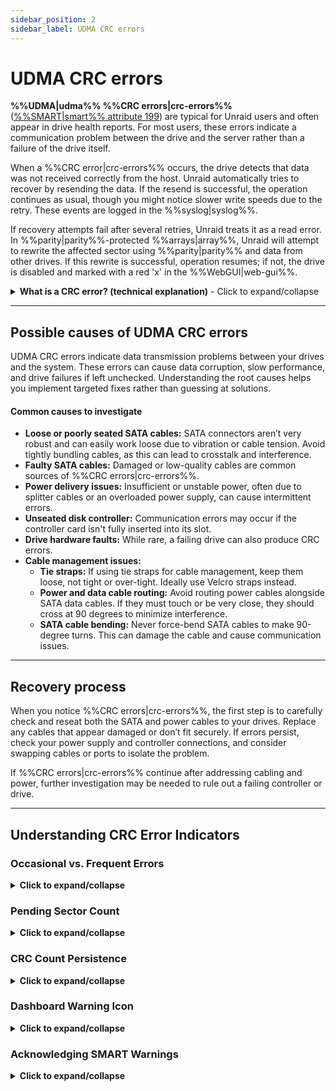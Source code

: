 ```yaml
---
sidebar_position: 2
sidebar_label: UDMA CRC errors
---
```


# UDMA CRC errors

**%%UDMA|udma%% %%CRC errors|crc-errors%%** ([%%SMART|smart%% attribute 199](../../system-administration/monitor-performance/smart-reports-and-disk-health.mdx)) are typical for Unraid users and often appear in drive health reports. For most users, these errors indicate a communication problem between the drive and the server rather than a failure of the drive itself.

When a %%CRC error|crc-errors%% occurs, the drive detects that data was not received correctly from the host. Unraid automatically tries to recover by resending the data. If the resend is successful, the operation continues as usual, though you might notice slower write speeds due to the retry. These events are logged in the %%syslog|syslog%%.

If recovery attempts fail after several retries, Unraid treats it as a read error. In %%parity|parity%%-protected %%arrays|array%%, Unraid will attempt to rewrite the affected sector using %%parity|parity%% and data from other drives. If this rewrite is successful, operation resumes; if not, the drive is disabled and marked with a red 'x' in the %%WebGUI|web-gui%%.

<details>
  <summary><strong>What is a CRC error? (technical explanation)</strong> - Click to expand/collapse</summary>

  A **%%cyclic redundancy check (CRC)|crc%%** is a mathematical checksum that detects accidental changes to raw data during transmission. In the context of %%UDMA|udma%% (ultra direct memory access), %%CRC errors|crc-errors%% mean the data sent between your drive and controller failed this integrity check. This usually indicates a physical communication issue - such as a loose or faulty cable - rather than a problem with the drive's platters or flash memory.

</details>

---

## Possible causes of UDMA CRC errors

UDMA CRC errors indicate data transmission problems between your drives and the system. These errors can cause data corruption, slow performance, and drive failures if left unchecked. Understanding the root causes helps you implement targeted fixes rather than guessing at solutions.

<h4>Common causes to investigate</h4>

- **Loose or poorly seated SATA cables:** SATA connectors aren’t very robust and can easily work loose due to vibration or cable tension. Avoid tightly bundling cables, as this can lead to crosstalk and interference.
- **Faulty SATA cables:** Damaged or low-quality cables are common sources of %%CRC errors|crc-errors%%.
- **Power delivery issues:** Insufficient or unstable power, often due to splitter cables or an overloaded power supply, can cause intermittent errors.
- **Unseated disk controller:** Communication errors may occur if the controller card isn't fully inserted into its slot.
- **Drive hardware faults:** While rare, a failing drive can also produce CRC errors.
- **Cable management issues:**
  - **Tie straps:** If using tie straps for cable management, keep them loose, not tight or over-tight. Ideally use Velcro straps instead.
  - **Power and data cable routing:** Avoid routing power cables alongside SATA data cables. If they must touch or be very close, they should cross at 90 degrees to minimize interference.
  - **SATA cable bending:** Never force-bend SATA cables to make 90-degree turns. This can damage the cable and cause communication issues.

---

## Recovery process

When you notice %%CRC errors|crc-errors%%, the first step is to carefully check and reseat both the SATA and power cables to your drives. Replace any cables that appear damaged or don’t fit securely. If errors persist, check your power supply and controller connections, and consider swapping cables or ports to isolate the problem.

If %%CRC errors|crc-errors%% continue after addressing cabling and power, further investigation may be needed to rule out a failing controller or drive.

---

## Understanding CRC Error Indicators

### Occasional vs. Frequent Errors

<details>
  <summary><strong>Click to expand/collapse</strong></summary>

  Understanding the frequency and pattern of %%CRC errors|crc-errors%% helps you determine the urgency of your response. Not all errors require immediate action, but patterns can reveal underlying problems that need attention.

  <h4>Occasional errors (low concern)</h4>
  A few %%CRC errors|crc-errors%% over weeks or months are typically not a concern. These isolated incidents may be caused by temporary power fluctuations, cable movement during maintenance, or other transient issues that resolve themselves.

  <h4>Frequent errors (high concern)</h4>
  %%CRC errors|crc-errors%% occurring daily or weekly, or rapidly increasing error counts, indicate a persistent problem that needs immediate investigation. This pattern often points to hardware issues like loose connections, failing cables, or power supply problems that will only worsen over time.

  <h4>When to take action</h4>
  Investigate immediately if errors are frequent or increasing. Check your cabling and power setup for intermittent issues, and monitor error rates to identify worsening conditions. Consider preventive maintenance if errors persist, as these problems rarely resolve on their own and can lead to more serious failures.

</details>

### Pending Sector Count

<details>
  <summary><strong>Click to expand/collapse</strong></summary>

  The **Current Pending Sector Count** ([%%SMART|smart%% attribute 197](../../system-administration/monitor-performance/smart-reports-and-disk-health.mdx)) is a critical indicator that often appears alongside %%CRC errors|crc-errors%%. This combination signals a serious problem that requires immediate attention and careful monitoring.

  Pending sectors indicate unreliable disk areas that may not be readable when accessed. These are sectors that have experienced read errors and are now marked as potentially problematic by the drive's firmware. When pending sectors appear alongside %%CRC errors|crc-errors%%, it suggests that communication problems are causing physical damage to the drive's ability to store and retrieve data reliably.

  <h4>Why this combination is dangerous</h4>
  %%CRC errors|crc-errors%% indicate communication issues between the drive and controller, while pending sectors show that some areas of the disk are becoming unreliable. Together, they create a high-risk situation where your data protection may be compromised. If another drive fails while this one has pending sectors, your ability to recover data could be severely limited, potentially jeopardizing [data recovery](../../troubleshooting/common-issues/data-recovery.mdx) efforts.

  When you see this combination, you should:

  - **Immediately** backup any critical data that isn't already protected.
  - Check the drive's health using extended %%SMART|smart%% tests, and consider drive replacement if pending sectors continue to increase.
  - Monitor the situation closely for additional warning signs, and be prepared to rebuild your array if the drive becomes unreliable.

</details>

### CRC Count Persistence

<details>
  <summary><strong>Click to expand/collapse</strong></summary>

  The %%CRC errors|crc-errors%% count in your drive's [%%SMART|smart%% data](../../system-administration/monitor-performance/smart-reports-and-disk-health.mdx) never resets - it only increases.

  This cumulative nature means:

  - The count represents the total lifetime errors for that drive
  - Monitor the rate of increase to identify worsening conditions
  - Once an error occurs, it's permanently recorded
  - Use the count to schedule preventive maintenance before problems escalate

  Don't panic if you see a few CRC errors, but do track the rate of increase. A sudden spike in errors often indicates a new problem that needs immediate attention.

</details>

### Dashboard Warning Icon

<details>
  <summary><strong>Click to expand/collapse</strong></summary>

  When Unraid detects a %%CRC error|crc-errors%%, the **Dashboard** displays a warning icon next to the affected drive. This is a %%SMART|smart%% warning that should prompt you to review and address the issue.

  <h4>Why this matters</h4>

  - Early warning system for potential hardware issues
  - Helps prevent data loss by catching problems early
  - Indicates when preventive maintenance is needed
  - Part of Unraid's proactive monitoring system

  Click the warning icon to view detailed %%SMART|smart%% information and acknowledge the warning.

</details>

### Acknowledging SMART Warnings

<details>
  <summary><strong>Click to expand/collapse</strong></summary>

  To acknowledge and clear SMART warnings:

  1. Click the **orange warning icon** next to the affected drive
  2. Select **Acknowledge** from the options menu
  3. Confirm the action if prompted
  4. The icon will turn **green** to indicate acknowledgment

  <h4>What acknowledgment does</h4>

  - Clears the warning from your immediate view
  - Tracks that you've seen the issue
  - Only re-alerts if the error count increases further
  - Maintains monitoring of the underlying problem

  :::important
  Acknowledging a warning doesn't fix the underlying issue - it just tells Unraid you're aware of it. You should still investigate and resolve the root cause of the %%CRC errors|crc-errors%%.
  :::

</details>
